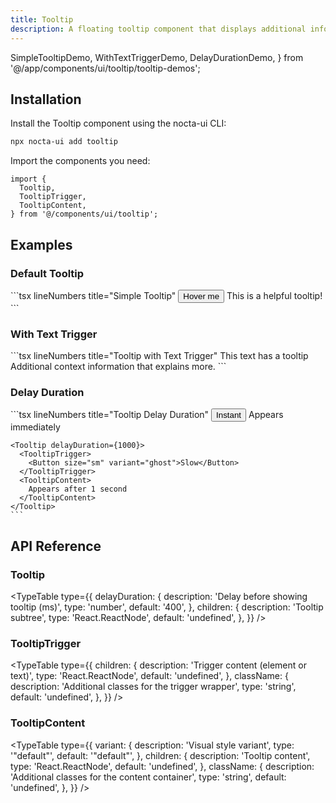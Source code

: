 ```yaml
---
title: Tooltip
description: A floating tooltip component that displays additional information on hover or focus with smart positioning and accessibility features
---
```


  SimpleTooltipDemo,
  WithTextTriggerDemo,
  DelayDurationDemo,
} from '@/app/components/ui/tooltip/tooltip-demos';

## Installation


<Steps>
<Step>
Install the Tooltip component using the nocta-ui CLI:

```bash lineNumbers title="Terminal"
npx nocta-ui add tooltip
```
</Step>
<Step>
Import the components you need:

```tsx lineNumbers title="Import"
import {
  Tooltip,
  TooltipTrigger,
  TooltipContent,
} from '@/components/ui/tooltip';
```
</Step>
</Steps>

## Examples

### Default Tooltip

<DocsTabs defaultValue="preview">
  <DocsTab value="preview" lineNumbers title="Preview">
    <SimpleTooltipDemo />
  </DocsTab>
  <DocsTab value="code" lineNumbers title="Code">
    ```tsx lineNumbers title="Simple Tooltip"
    <Tooltip>
      <TooltipTrigger>
        <Button variant="secondary">Hover me</Button>
      </TooltipTrigger>
      <TooltipContent>
        This is a helpful tooltip!
      </TooltipContent>
    </Tooltip>
    ```
  </DocsTab>
</DocsTabs>

### With Text Trigger

<DocsTabs defaultValue="preview">
  <DocsTab value="preview" lineNumbers title="Preview">
    <WithTextTriggerDemo />
  </DocsTab>
  <DocsTab value="code" lineNumbers title="Code">
    ```tsx lineNumbers title="Tooltip with Text Trigger"
    <span>
      This text has a
      <Tooltip>
        <TooltipTrigger className="underline decoration-dotted underline-offset-4 cursor-help mx-1">
          tooltip
        </TooltipTrigger>
        <TooltipContent>
          Additional context information
        </TooltipContent>
      </Tooltip>
      that explains more.
    </span>
    ```
  </DocsTab>
</DocsTabs>

### Delay Duration

<DocsTabs defaultValue="preview">
  <DocsTab value="preview" lineNumbers title="Preview">
    <DelayDurationDemo />
  </DocsTab>
  <DocsTab value="code" lineNumbers title="Code">
    ```tsx lineNumbers title="Tooltip Delay Duration"
    <Tooltip delayDuration={0}>
      <TooltipTrigger>
        <Button size="sm" variant="ghost">Instant</Button>
      </TooltipTrigger>
      <TooltipContent>
        Appears immediately
      </TooltipContent>
    </Tooltip>

    <Tooltip delayDuration={1000}>
      <TooltipTrigger>
        <Button size="sm" variant="ghost">Slow</Button>
      </TooltipTrigger>
      <TooltipContent>
        Appears after 1 second
      </TooltipContent>
    </Tooltip>
    ```
  </DocsTab>
</DocsTabs>

## API Reference

### Tooltip

<TypeTable
  type={{
    delayDuration: {
      description: 'Delay before showing tooltip (ms)',
      type: 'number',
      default: '400',
    },
    children: {
      description: 'Tooltip subtree',
      type: 'React.ReactNode',
      default: 'undefined',
    },
  }}
/>

### TooltipTrigger

<TypeTable
  type={{
    children: {
      description: 'Trigger content (element or text)',
      type: 'React.ReactNode',
      default: 'undefined',
    },
    className: {
      description: 'Additional classes for the trigger wrapper',
      type: 'string',
      default: 'undefined',
    },
  }}
/>

### TooltipContent

<TypeTable
  type={{
    variant: {
      description: 'Visual style variant',
      type: '"default"',
      default: '"default"',
    },
    children: {
      description: 'Tooltip content',
      type: 'React.ReactNode',
      default: 'undefined',
    },
    className: {
      description: 'Additional classes for the content container',
      type: 'string',
      default: 'undefined',
    },
  }}
/>
